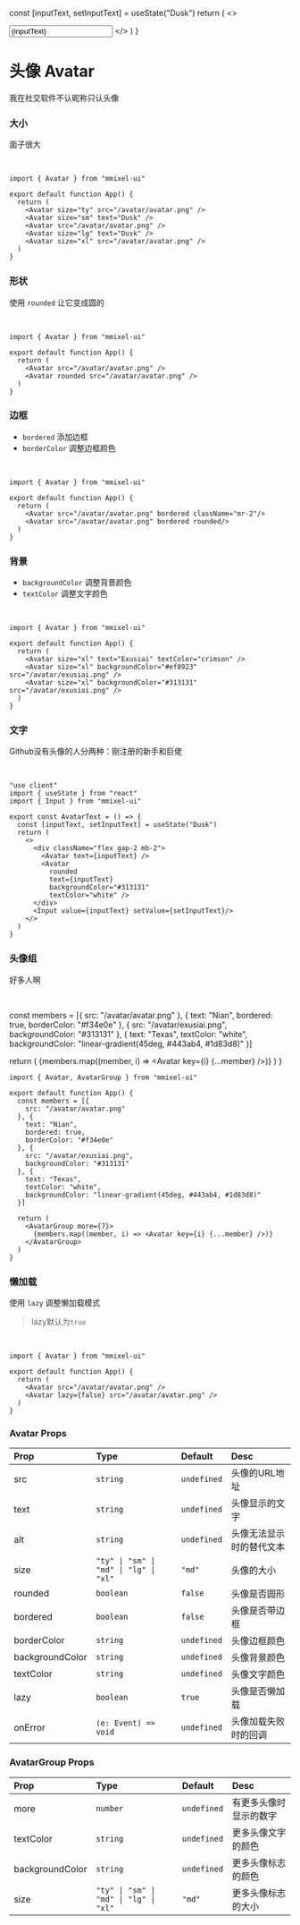 
  const [inputText, setInputText] = useState("Dusk")
  return (
    <>
      <div className="flex gap-2 mb-2">
        <Avatar text={inputText} />
        <Avatar 
          rounded 
          text={inputText} 
          backgroundColor="#313131"
          textColor="white" />
      </div>
      <Input value={inputText} setValue={setInputText}/>
    </>
  )
}

# 头像 Avatar

我在社交软件不认昵称只认头像

### 大小

面子很大

<br/>

<Avatar size="ty" src="/avatar/avatar.png" />
<Avatar size="sm" text="Dusk" />
<Avatar src="/avatar/avatar.png" />
<Avatar size="lg" text="Dusk" />
<Avatar size="xl" src="/avatar/avatar.png" />

```tsx copy
import { Avatar } from "mmixel-ui"

export default function App() {
  return (
    <Avatar size="ty" src="/avatar/avatar.png" />
    <Avatar size="sm" text="Dusk" />
    <Avatar src="/avatar/avatar.png" />
    <Avatar size="lg" text="Dusk" />
    <Avatar size="xl" src="/avatar/avatar.png" />
  )
}
```

### 形状

使用 `rounded` 让它变成圆的

<br/>

<Avatar src="/avatar/avatar.png" />
<Avatar rounded src="/avatar/avatar.png" />

```tsx copy
import { Avatar } from "mmixel-ui"

export default function App() {
  return (
    <Avatar src="/avatar/avatar.png" />
    <Avatar rounded src="/avatar/avatar.png" />
  )
}
```

### 边框

- `bordered` 添加边框
- `borderColor` 调整边框颜色

<br/>

<Avatar src="/avatar/avatar.png" bordered className="mr-2"/>
<Avatar src="/avatar/avatar.png" bordered borderColor="#00b3bb" rounded/>

```tsx copy
import { Avatar } from "mmixel-ui"

export default function App() {
  return (
    <Avatar src="/avatar/avatar.png" bordered className="mr-2"/>
    <Avatar src="/avatar/avatar.png" bordered rounded/>
  )
}
```

### 背景

- `backgroundColor` 调整背景颜色
- `textColor` 调整文字颜色

<br/>

<Avatar size="xl" text="Exusiai" textColor="crimson" />
<Avatar size="xl" backgroundColor="#ef8923" src="/avatar/exusiai.png" />
<Avatar size="xl" backgroundColor="#313131" src="/avatar/exusiai.png" />

```tsx copy
import { Avatar } from "mmixel-ui"

export default function App() {
  return (
    <Avatar size="xl" text="Exusiai" textColor="crimson" />
    <Avatar size="xl" backgroundColor="#ef8923" src="/avatar/exusiai.png" />
    <Avatar size="xl" backgroundColor="#313131" src="/avatar/exusiai.png" />
  )
}
```

### 文字

Github没有头像的人分两种：刚注册的新手和巨佬

<br/>

<AvatarText/>

```tsx copy
"use client"
import { useState } from "react"
import { Input } from "mmixel-ui"

export const AvatarText = () => {
  const [inputText, setInputText] = useState("Dusk")
  return (
    <>
      <div className="flex gap-2 mb-2">
        <Avatar text={inputText} />
        <Avatar 
          rounded 
          text={inputText} 
          backgroundColor="#313131"
          textColor="white" />
      </div>
      <Input value={inputText} setValue={setInputText}/>
    </>
  )
}
```

### 头像组

好多人啊

<br/>

  const members = [{
    src: "/avatar/avatar.png"
  }, {
    text: "Nian",
    bordered: true,
    borderColor: "#f34e0e"
  }, {
    src: "/avatar/exusiai.png",
    backgroundColor: "#313131"
  }, {
    text: "Texas",
    textColor: "white",
    backgroundColor: "linear-gradient(45deg, #443ab4, #1d83d8)"
  }]

  return (
    <AvatarGroup more={7}>
      {members.map((member, i) => <Avatar key={i} {...member} />)}
    </AvatarGroup>
  )
}

<AvatarGroupComponent />

```tsx copy
import { Avatar, AvatarGroup } from "mmixel-ui"

export default function App() {
  const members = [{
    src: "/avatar/avatar.png"
  }, {
    text: "Nian",
    bordered: true,
    borderColor: "#f34e0e"
  }, {
    src: "/avatar/exusiai.png",
    backgroundColor: "#313131"
  }, {
    text: "Texas",
    textColor: "white",
    backgroundColor: "linear-gradient(45deg, #443ab4, #1d83d8)"
  }]

  return (
    <AvatarGroup more={7}>
      {members.map((member, i) => <Avatar key={i} {...member} />)}
    </AvatarGroup>
  )
}
```

### 懒加载

使用 `lazy` 调整懒加载模式

> lazy默认为`true`

<br/>

<Avatar src="/avatar/avatar.png" />
<Avatar lazy={false} src="/avatar/avatar.png" />

```tsx copy
import { Avatar } from "mmixel-ui"

export default function App() {
  return (
    <Avatar src="/avatar/avatar.png" />
    <Avatar lazy={false} src="/avatar/avatar.png" />
  )
}
```

### Avatar Props

| Prop            | Type                                   | Default     | Desc                     |
| :-------------- | :------------------------------------- | :---------- | :----------------------- |
| src             | `string`                               | `undefined` | 头像的URL地址            |
| text            | `string`                               | `undefined` | 头像显示的文字           |
| alt             | `string`                               | `undefined` | 头像无法显示时的替代文本 |
| size            | `"ty" \| "sm" \| "md" \| "lg" \| "xl"` | `"md"`      | 头像的大小               |
| rounded         | `boolean`                              | `false`     | 头像是否圆形             |
| bordered        | `boolean`                              | `false`     | 头像是否带边框           |
| borderColor     | `string`                               | `undefined` | 头像边框颜色             |
| backgroundColor | `string`                               | `undefined` | 头像背景颜色             |
| textColor       | `string`                               | `undefined` | 头像文字颜色             |
| lazy            | `boolean`                              | `true`      | 头像是否懒加载           |
| onError         | `(e: Event) => void`                   | `undefined` | 头像加载失败时的回调     |

### AvatarGroup Props

| Prop            | Type                                   | Default     | Desc                   |
| :-------------- | :------------------------------------- | :---------- | :--------------------- |
| more            | `number`                               | `undefined` | 有更多头像时显示的数字 |
| textColor       | `string`                               | `undefined` | 更多头像文字的颜色     |
| backgroundColor | `string`                               | `undefined` | 更多头像标志的颜色     |
| size            | `"ty" \| "sm" \| "md" \| "lg" \| "xl"` | `"md"`      | 更多头像标志的大小     |
